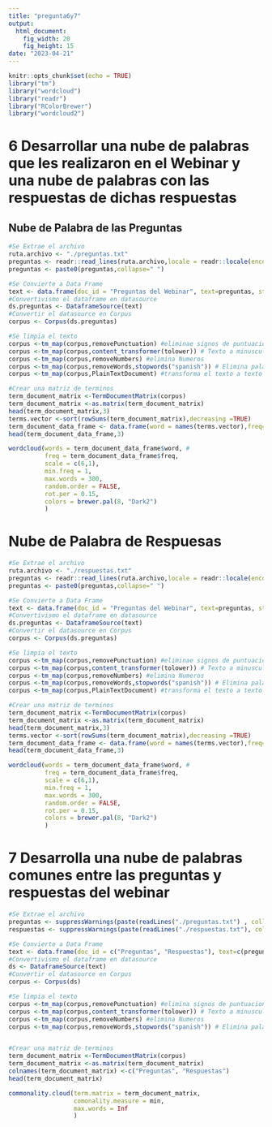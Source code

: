 ```yaml
---
title: "pregunta6y7"
output: 
  html_document: 
    fig_width: 20
    fig_height: 15
date: "2023-04-21"
---
```


```r
knitr::opts_chunk$set(echo = TRUE)
library("tm")
library("wordcloud")
library("readr")
library("RColorBrewer")
library("wordcloud2")
```

# 6 Desarrollar una nube de palabras que les realizaron en el Webinar y una nube de palabras con las respuestas de dichas respuestas

## Nube de Palabra de las Preguntas

```r
#Se Extrae el archivo
ruta.archivo <- "./preguntas.txt"
preguntas <- readr::read_lines(ruta.archivo,locale = readr::locale(encoding = readr::guess_encoding(ruta.archivo)[1,1][[1]]))
preguntas <- paste0(preguntas,collapse=" ")

#Se Convierte a Data Frame
text <- data.frame(doc_id = "Preguntas del Webinar", text=preguntas, stringsAsFactors = F)
#Convertivismo el dataframe en datasource
ds.preguntas <- DataframeSource(text)
#Convertir el datasource en Corpus
corpus <- Corpus(ds.preguntas)

#Se limpia el texto
corpus <-tm_map(corpus,removePunctuation) #eliminae signos de puntuacion
corpus <-tm_map(corpus,content_transformer(tolower)) # Texto a minusculas
corpus <-tm_map(corpus,removeNumbers) #elimina Numeros
corpus <-tm_map(corpus,removeWords,stopwords("spanish")) # Elimina palabras vacias del idioma espanol
corpus <-tm_map(corpus,PlainTextDocument) #transforma el texto a texto plano

#Crear una matriz de terminos
term_document_matrix <-TermDocumentMatrix(corpus)
term_document_matrix <-as.matrix(term_document_matrix)
head(term_document_matrix,3)
terms.vector <-sort(rowSums(term_document_matrix),decreasing =TRUE)
term_document_data_frame <- data.frame(word = names(terms.vector),freq=terms.vector)
head(term_document_data_frame,3)

wordcloud(words = term_document_data_frame$word, # 
          freq = term_document_data_frame$freq,
          scale = c(6,1),
          min.freq = 1,
          max.words = 300,
          random.order = FALSE,
          rot.per = 0.15,
          colors = brewer.pal(8, "Dark2")
          )

```

# Nube de Palabra de Respuesas

```r
#Se Extrae el archivo
ruta.archivo <- "./respuestas.txt"
preguntas <- readr::read_lines(ruta.archivo,locale = readr::locale(encoding = readr::guess_encoding(ruta.archivo)[1,1][[1]]))
preguntas <- paste0(preguntas,collapse=" ")

#Se Convierte a Data Frame
text <- data.frame(doc_id = "Preguntas del Webinar", text=preguntas, stringsAsFactors = F)
#Convertivismo el dataframe en datasource
ds.preguntas <- DataframeSource(text)
#Convertir el datasource en Corpus
corpus <- Corpus(ds.preguntas)

#Se limpia el texto
corpus <-tm_map(corpus,removePunctuation) #eliminae signos de puntuacion
corpus <-tm_map(corpus,content_transformer(tolower)) # Texto a minusculas
corpus <-tm_map(corpus,removeNumbers) #elimina Numeros
corpus <-tm_map(corpus,removeWords,stopwords("spanish")) # Elimina palabras vacias del idioma espanol
corpus <-tm_map(corpus,PlainTextDocument) #transforma el texto a texto plano

#Crear una matriz de terminos
term_document_matrix <-TermDocumentMatrix(corpus)
term_document_matrix <-as.matrix(term_document_matrix)
head(term_document_matrix,3)
terms.vector <-sort(rowSums(term_document_matrix),decreasing =TRUE)
term_document_data_frame <- data.frame(word = names(terms.vector),freq=terms.vector)
head(term_document_data_frame,3)

wordcloud(words = term_document_data_frame$word, # 
          freq = term_document_data_frame$freq,
          scale = c(6,1),
          min.freq = 1,
          max.words = 300,
          random.order = FALSE,
          rot.per = 0.15,
          colors = brewer.pal(8, "Dark2")
          )

```

# 7 Desarrolla una nube de palabras comunes entre las preguntas y respuestas del webinar

```r
#Se Extrae el archivo
preguntas <- suppressWarnings(paste(readLines("./preguntas.txt") , collapse = " "))
respuestas <- suppressWarnings(paste(readLines("./respuestas.txt"), collapse = " "))

#Se Convierte a Data Frame
text <- data.frame(doc_id = c("Preguntas", "Respuestas"), text=c(preguntas, respuestas), stringsAsFactors = F)
#Convertivismo el dataframe en datasource
ds <- DataframeSource(text)
#Convertir el datasource en Corpus
corpus <- Corpus(ds)

#Se limpia el texto
corpus <-tm_map(corpus,removePunctuation) #elimina signos de puntuacion
corpus <-tm_map(corpus,content_transformer(tolower)) # Texto a minusculas
corpus <-tm_map(corpus,removeNumbers) #elimina Numeros
corpus <-tm_map(corpus,removeWords,stopwords("spanish")) # Elimina palabras vacias del idioma espanol


#Crear una matriz de terminos
term_document_matrix <-TermDocumentMatrix(corpus)
term_document_matrix <-as.matrix(term_document_matrix)
colnames(term_document_matrix) <-c("Preguntas", "Respuestas")
head(term_document_matrix)

commonality.cloud(term.matrix = term_document_matrix,
                  comonality.measure = min,
                  max.words = Inf
                  )
```


